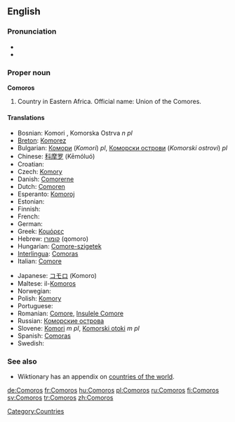 ==English==

===Pronunciation===
*{{IPA|['kam.ə.ɹoʊz]}}
*{{audio|En-us-Comoros.ogg|Audio (US)}}

===Proper noun===
'''Comoros'''

# Country in Eastern Africa. Official name: Union of the Comores.

====Translations====
{{top}}
*Bosnian: Komori {{m}}, Komorska Ostrva ''n pl''
*[[Breton]]: [[Komorez]]
*Bulgarian: [[Комори]] (''Komori'') ''pl'', [[Коморски острови]] (''Komorski ostrovi'') ''pl''
*Chinese: [[科摩罗]] (Kēmóluó)
*Croatian: {{t-|hr|Komori|m|p}}
* Czech: [[Komory]] {{m|p}}
*Danish: [[Comorerne]]
*Dutch: [[Comoren]]
*Esperanto: [[Komoroj]]
* Estonian: {{t-|et|Komoorid}}
* Finnish: {{t+|fi|Komorit}}
* French: {{t+|fr|Comores}}
* German: {{t+|de|Komoren}}
*Greek: [[Κομόρες]]
*Hebrew: [[קומורו]] (qomoro)
*Hungarian: [[Comore-szigetek]]
*[[Interlingua]]: [[Comoras]]
*Italian: [[Comore]]
{{mid}}
*Japanese: [[コモロ]] (Komoro)
*Maltese: il-[[Komoros]]
* Norwegian: {{t-|no|Komorene}}
*Polish: [[Komory]]
* Portuguese: {{t+|pt|Comores}}
*Romanian: [[Comore]], [[Insulele Comore]]
*Russian: [[Коморские острова]]
*Slovene: [[Komori]] ''m pl'', [[Komorski otoki]] ''m pl''
*Spanish: [[Comoras]]
* Swedish: {{t+|sv|Comorerna}}
{{bottom}}

===See also===
* Wiktionary has an appendix on [[Appendix:Countries of the world|countries of the world]].
{{projectlinks
|wikipedia
|source
|page2=CIA World Fact Book, 2004/Comoros
|label2=Comoros, CIA World Fact Book 2004
|commons
|commons
|page4=Atlas of Comoros
|news
|page5=Portal:Comoros
}}

[[Category:Countries]]

[[de:Comoros]]
[[fr:Comoros]]
[[hu:Comoros]]
[[pl:Comoros]]
[[ru:Comoros]]
[[fi:Comoros]]
[[sv:Comoros]]
[[tr:Comoros]]
[[zh:Comoros]]